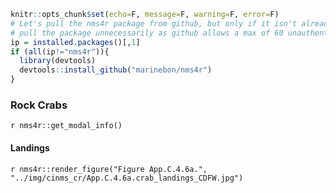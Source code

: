 ```r
knitr::opts_chunk$set(echo=F, message=F, warning=F, error=F)
# Let's pull the nms4r package from github, but only if it isn't already installed. We don't want to
# pull the package unnecessarily as github allows a max of 60 unauthenticated requests per hour.
ip = installed.packages()[,1]
if (all(ip!="nms4r")){
  library(devtools)
  devtools::install_github("marinebon/nms4r")
}
```

### Rock Crabs {.tabset} 

`r nms4r::get_modal_info()`

#### Landings 

`r nms4r::render_figure("Figure App.C.4.6a.", "../img/cinms_cr/App.C.4.6a.crab_landings_CDFW.jpg")`

